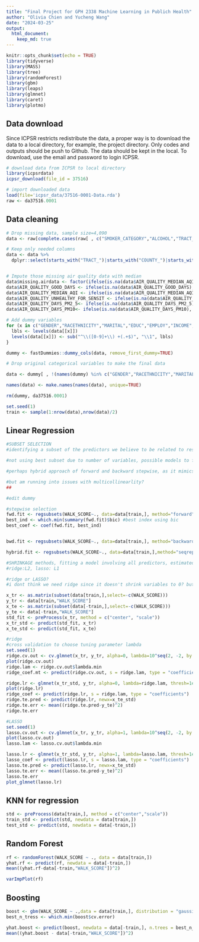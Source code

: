 ```yaml
---
title: "Final Project for GPH 2338 Machine Learning in Publich Health"
author: "Olivia Chien and Yucheng Wang"
date: "2024-03-25"
output: 
  html_document:
    keep_md: true
---
```


```r
knitr::opts_chunk$set(echo = TRUE)
library(tidyverse)
library(MASS)
library(tree)
library(randomForest)
library(gbm)
library(leaps)
library(glmnet)
library(caret)
library(plotmo)
```

## Data download

Since ICPSR restricts redistribute the data, a proper way is to download the data to a local directory, for example, the project directory. Only codes and outputs should be push to Github. The data should be kept in the local. To download, use the email and password to login ICPSR.

```r
# download data from ICPSR to local directory
library(icpsrdata)
icpsr_download(file_id = 37516)
```

```r
# import downloaded data
load(file='icpsr_data/37516-0001-Data.rda')
raw <- da37516.0001
```

## Data cleaning

```r
# Drop missing data, sample size=4,090
data <- raw[complete.cases(raw[ , c("SMOKER_CATEGORY","ALCOHOL","TRACT_BELOW_POVERTY","TRACT_UNINSURED_OVER_65","TRACT_OWNER_OVER_30","TRACT_UNINSURED_UNDER_18","COUNTY_VIOLENT_CRIME")]),]

# Keep only needed columns
data <- data %>% 
  dplyr::select(starts_with("TRACT_")|starts_with("COUNTY_")|starts_with("AIR_")|all_of(c("AGE","GENDER","RACETHNICITY","EDUC","MARITAL","EMPLOY","INCOME","REGION9","METRO","HOUSING","HOME_TYPE","SMOKER_CATEGORY","ALCOHOL","PHYSICIANS_TG_DOC","WALK_SCORE")))


# Impute those missing air quality data with median
data$missing.airdata <- factor(ifelse(is.na(data$AIR_QUALITY_MEDIAN_AQI), 1, 0),levels = c(1,0),labels = c("Yes","No"))
data$AIR_QUALITY_GOOD_DAYS <- ifelse(is.na(data$AIR_QUALITY_GOOD_DAYS), median(data$AIR_QUALITY_GOOD_DAYS,na.rm = TRUE), data$AIR_QUALITY_GOOD_DAYS)
data$AIR_QUALITY_MEDIAN_AQI <- ifelse(is.na(data$AIR_QUALITY_MEDIAN_AQI), median(data$AIR_QUALITY_MEDIAN_AQI,na.rm = TRUE), data$AIR_QUALITY_MEDIAN_AQI)
data$AIR_QUALITY_UNHEALTHY_FOR_SENSIT <- ifelse(is.na(data$AIR_QUALITY_UNHEALTHY_FOR_SENSIT), median(data$AIR_QUALITY_UNHEALTHY_FOR_SENSIT,na.rm = TRUE), data$AIR_QUALITY_UNHEALTHY_FOR_SENSIT)
data$AIR_QUALITY_DAYS_PM2_5<- ifelse(is.na(data$AIR_QUALITY_DAYS_PM2_5), median(data$AIR_QUALITY_DAYS_PM2_5,na.rm = TRUE), data$AIR_QUALITY_DAYS_PM2_5)
data$AIR_QUALITY_DAYS_PM10<- ifelse(is.na(data$AIR_QUALITY_DAYS_PM10), median(data$AIR_QUALITY_DAYS_PM10,na.rm = TRUE), data$AIR_QUALITY_DAYS_PM10)
```



```r
# Add dummy variables
for (x in c("GENDER","RACETHNICITY","MARITAL","EDUC","EMPLOY","INCOME","HOUSING","ALCOHOL","METRO","HOME_TYPE","SMOKER_CATEGORY","REGION9", "missing.airdata")){
  lbls <- levels(data[[x]])
  levels(data[[x]]) <- sub("^\\([0-9]+\\) +(.+$)", "\\1", lbls)
}

dummy <- fastDummies::dummy_cols(data, remove_first_dummy=TRUE)

# Drop original categorical variables to make the final data

data <- dummy[ , !(names(dummy) %in% c("GENDER","RACETHNICITY","MARITAL","EDUC","EMPLOY","INCOME","HOUSING","ALCOHOL","METRO","HOME_TYPE","SMOKER_CATEGORY","REGION9","missing.airdata"))]

names(data) <- make.names(names(data), unique=TRUE)

rm(dummy, da37516.0001)

```

```r
set.seed(1)
train <- sample(1:nrow(data),nrow(data)/2)

```


## Linear Regression

```r
#SUBSET SELECTION
#identifying a subset of the predictors we believe to be related to response, fit a model using least squares on the reduced set of variables

#not using best subset due to number of variables, possible models to fit would be huge (2^113)

#perhaps hybrid approach of forward and backward stepwise, as it mimics best subset while retaining computational advantages of forward/backward stepwise

#but am running into issues with multicollinearlity? 
## 

#edit dummy

#stepwise selection
fwd.fit <- regsubsets(WALK_SCORE~., data=data[train,], method="forward", nvmax=113)
best_ind <- which.min(summary(fwd.fit)$bic) #best index using bic
best_coef <- coef(fwd.fit, best_ind)


bwd.fit <- regsubsets(WALK_SCORE~., data=data[train,], method="backward")

hybrid.fit <- regsubsets(WALK_SCORE~., data=data[train,],method="seqrep")

```

```r
#SHRINKAGE methods, fitting a model involving all predictors, estimated coefficients are shrunken towards zero relative to the least squares estimate, can also perform variable selection. 
#ridge:L2, lasso: L1

#ridge or LASSO? 
#i dont think we need ridge since it doesn't shrink variables to 0? but maybe we could talk about the variables that are close to 0? 

x_tr <- as.matrix(subset(data[train,],select=-c(WALK_SCORE)))
y_tr <- data[train,"WALK_SCORE"]
x_te <- as.matrix(subset(data[-train,],select=-c(WALK_SCORE)))
y_te <- data[-train,"WALK_SCORE"]
std_fit <- preProcess(x_tr, method = c("center", "scale"))
x_tr_std <- predict(std_fit, x_tr)
x_te_std <- predict(std_fit, x_te)

#ridge
#cross validation to choose tuning parameter lambda
set.seed(1)
ridge.cv.out <- cv.glmnet(x_tr, y_tr, alpha=0, lambda=10^seq(2, -2, by = -.1), nfolds = 5)
plot(ridge.cv.out)
ridge.lam <- ridge.cv.out$lambda.min 
ridge_coef.mt <- predict(ridge.cv.out, s = ridge.lam, type = "coefficients")

ridge.lr <- glmnet(x_tr_std, y_tr, alpha=0, lambda=ridge.lam, thresh=1e-12)
plot(ridge.lr)
ridge_coef <- predict(ridge.lr, s = ridge.lam, type = "coefficients")
ridge.te.pred <- predict(ridge.lr, newx=x_te_std)
ridge.te.err <- mean((ridge.te.pred-y_te)^2)
ridge.te.err

#LASSO
set.seed(1)
lasso.cv.out <- cv.glmnet(x_tr, y_tr, alpha=1, lambda=10^seq(2, -2, by = -.1), nfolds = 5)
plot(lasso.cv.out)
lasso.lam <- lasso.cv.out$lambda.min 

lasso.lr <- glmnet(x_tr_std, y_tr, alpha=1, lambda=lasso.lam, thresh=1e-12)
lasso_coef <- predict(lasso.lr, s = lasso.lam, type = "coefficients")
lasso.te.pred <- predict(lasso.lr, newx=x_te_std)
lasso.te.err <- mean((lasso.te.pred-y_te)^2)
lasso.te.err 
plot_glmnet(lasso.lr)
```



## KNN for regression

```r
std <- preProcess(data[train,], method = c("center","scale"))
train_std <- predict(std, newdata = data[train,])
test_std <- predict(std, newdata = data[-train,])

```


## Random Forest
```r
rf <- randomForest(WALK_SCORE ~ ., data = data[train,])
yhat.rf <- predict(rf, newdata = data[-train,])
mean((yhat.rf-data[-train,"WALK_SCORE"])^2)

varImpPlot(rf)
```

## Boosting

```r
boost <- gbm(WALK_SCORE ~ .,data = data[train,], distribution = "gaussian", n.trees = 30000, interaction.depth = 1, cv.folds = 5, shrinkage = 0.01)
best_n_tress <- which.min(boost$cv.error)

yhat.boost <- predict(boost, newdata = data[-train,], n.trees = best_n_tress)
mean((yhat.boost - data[-train,"WALK_SCORE"])^2)
```


